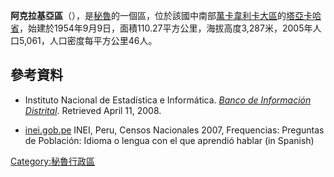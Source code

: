 '''阿克拉基亞區'''（{{lang-es|Distrito de Acraquia}}），是[[秘魯|秘魯]]的一個區，位於該國中南部[[萬卡韋利卡大區|萬卡韋利卡大區]]的[[塔亞卡哈省|塔亞卡哈省]]，始建於1954年9月9日，面積110.27平方公里，海拔高度3,287米，2005年人口5,061，人口密度每平方公里46人。

==參考資料==
*{{es icon}} Instituto Nacional de Estadística e Informática. ''[https://web.archive.org/web/20080423164200/http://desa.inei.gob.pe/mapas/bid/ Banco de Información Distrital]''. Retrieved April 11, 2008.
*[https://web.archive.org/web/20130127005551/http://iinei.inei.gob.pe/iinei/RedatamCpv2007.asp?id=ResultadosCensales%3Fori%3DC inei.gob.pe] INEI, Peru, Censos Nacionales 2007, Frequencias: Preguntas de Población: Idioma o lengua con el que aprendió hablar (in Spanish)

{{coord|12.4068|S|74.9014|W|source:wikidata-and-enwiki-cat-tree_region:PE|display=title}}

{{Peru-geo-stub}}
[[Category:秘魯行政區|Category:秘魯行政區]]